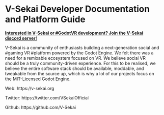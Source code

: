 # V-Sekai Developer Documentation and Platform Guide

**[Interested in V-Sekai or #GodotVR development? Join the V-Sekai discord server!](https://discord.gg/7BQDHesck8)**

V-Sekai is a community of enthusiasts building a next-generation social and #gaming VR #platform powered by the Godot Engine. We felt there was a need for a remixable ecosystem focused on VR. We believe social VR should be a truly community-driven experience. For this to be realised, we believe the entire software stack should be available, moddable, and tweakable from the source up, which is why a lot of our projects focus on the MIT-Licensed Godot Engine.


Web: https://v-sekai.org

Twitter: https://twitter.com/VSekaiOfficial

Github: https://github.com/V-Sekai